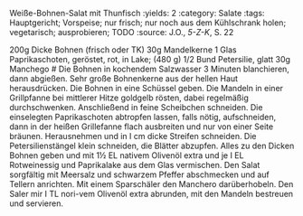 Weiße-Bohnen-Salat mit Thunfisch
:yields: 2
:category: Salate
:tags: Hauptgericht; Vorspeise; nur frisch; nur noch aus dem Kühlschrank holen; vegetarisch; ausprobieren; TODO
:source: J.O., _5-Z-K_, S. 22

200g Dicke Bohnen (frisch oder TK)
30g Mandelkerne
1 Glas Paprikaschoten, geröstet, rot, in Lake; (480 g)
1/2 Bund Petersilie, glatt
30g Manchego
# Die Bohnen in kochendem Salzwasser 3 Minuten blanchieren, dann abgießen.
  Sehr große Bohnenkerne aus der hellen Haut herausdrücken. Die Bohnen in eine Schüssel geben. Die Mandeln in einer Grillpfanne bei mittlerer Hitze goldgelb rösten, dabei regelmäßig durchschwenken. Anschließend in feine Scheibchen schneiden.
  Die einselegten Paprikaschoten abtropfen lassen, falls nötig, aufschneiden, dann in der heißen Grillefanne flach ausbreiten und nur von einer Seite bräunen.
  Herausnehmen und in I cm dicke Streifen schneiden. Die Petersilienstängel klein schneiden, die Blätter abzupfen. Alles zu den Dicken Bohnen geben und mit 1½ EL nativem Olivenöl extra und je I EL Rotweinessig und Paprikalake aus dem Glas vermischen. Den Salat sorgfältig mit Meersalz und schwarzem Pfeffer abschmecken und auf Tellern anrichten.
  Mit einem Sparschäler den Manchero darüberhobeln. Den Saler mir I TL nori-vem Olivenöl extra abrunden, mit den Mandeln bestreuen und servieren.
